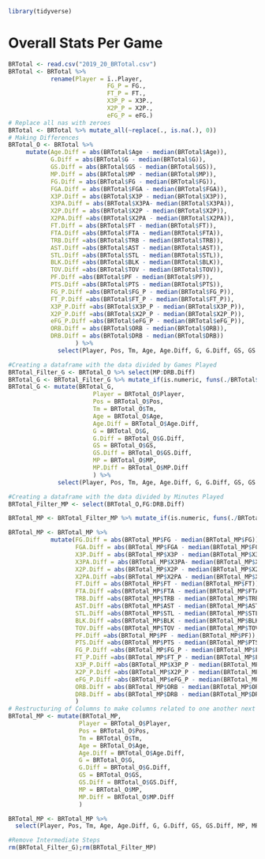 ```{r setup, message = FALSE}
library(tidyverse)
```

# Overall Stats Per Game

```{r overall, echo=FALSE}
BRTotal <- read.csv("2019_20_BRTotal.csv")
BRTotal <- BRTotal %>%
            rename(Player = ï..Player,
                            FG_P = FG.,
                            FT_P = FT.,
                            X3P_P = X3P.,
                            X2P_P = X2P.,
                            eFG_P = eFG.)
# Replace all nas with zeroes
BRTotal <- BRTotal %>% mutate_all(~replace(., is.na(.), 0))
# Making Differences
BRTotal_O <- BRTotal %>%
     mutate(Age.Diff = abs(BRTotal$Age - median(BRTotal$Age)),
            G.Diff = abs(BRTotal$G - median(BRTotal$G)),
            GS.Diff = abs(BRTotal$GS - median(BRTotal$GS)),
            MP.Diff = abs(BRTotal$MP - median(BRTotal$MP)),
            FG.Diff = abs(BRTotal$FG - median(BRTotal$FG)), 
            FGA.Diff = abs(BRTotal$FGA - median(BRTotal$FGA)),
            X3P.Diff = abs(BRTotal$X3P - median(BRTotal$X3P)),
            X3PA.Diff = abs(BRTotal$X3PA- median(BRTotal$X3PA)),
            X2P.Diff = abs(BRTotal$X2P - median(BRTotal$X2P)),
            X2PA.Diff =abs(BRTotal$X2PA - median(BRTotal$X2PA)),
            FT.Diff = abs(BRTotal$FT - median(BRTotal$FT)),
            FTA.Diff =abs(BRTotal$FTA - median(BRTotal$FTA)),
            TRB.Diff =abs(BRTotal$TRB - median(BRTotal$TRB)),
            AST.Diff =abs(BRTotal$AST - median(BRTotal$AST)), 
            STL.Diff =abs(BRTotal$STL - median(BRTotal$STL)), 
            BLK.Diff =abs(BRTotal$BLK - median(BRTotal$BLK)),
            TOV.Diff =abs(BRTotal$TOV - median(BRTotal$TOV)),
            PF.Diff =abs(BRTotal$PF - median(BRTotal$PF)),
            PTS.Diff =abs(BRTotal$PTS - median(BRTotal$PTS)),
            FG_P.Diff =abs(BRTotal$FG_P - median(BRTotal$FG_P)),
            FT_P.Diff =abs(BRTotal$FT_P - median(BRTotal$FT_P)),
            X3P_P.Diff =abs(BRTotal$X3P_P - median(BRTotal$X3P_P)),
            X2P_P.Diff =abs(BRTotal$X2P_P - median(BRTotal$X2P_P)),
            eFG_P.Diff =abs(BRTotal$eFG_P - median(BRTotal$eFG_P)), 
            ORB.Diff = abs(BRTotal$ORB - median(BRTotal$ORB)),
            DRB.Diff = abs(BRTotal$DRB - median(BRTotal$DRB))
                   ) %>%
              select(Player, Pos, Tm, Age, Age.Diff, G, G.Diff, GS, GS.Diff, MP, MP.Diff, FG, FG.Diff, FGA, FGA.Diff, X3P, X3P.Diff, X3PA, X3PA.Diff, X2P, X2P.Diff, X2PA, X2PA.Diff, FT, FT.Diff, FTA, FTA.Diff, TRB, TRB.Diff, AST, AST.Diff, STL, STL.Diff, BLK, BLK.Diff, TOV, TOV.Diff, PF, PF.Diff, PTS, PTS.Diff, FG_P, FG_P.Diff, FT_P, FT_P.Diff, X3P_P, X3P_P.Diff, X2P_P, X2P_P.Diff, eFG_P, eFG_P.Diff, ORB, ORB.Diff, DRB, DRB.Diff)
```
```{r overall.g}
#Creating a dataframe with the data divided by Games Played
BRTotal_Filter_G <- BRTotal_O %>% select(MP:DRB.Diff) 
BRTotal_G <- BRTotal_Filter_G %>% mutate_if(is.numeric, funs(./BRTotal$G))
BRTotal_G <- mutate(BRTotal_G, 
                        Player = BRTotal_O$Player, 
                        Pos = BRTotal_O$Pos, 
                        Tm = BRTotal_O$Tm, 
                        Age = BRTotal_O$Age, 
                        Age.Diff = BRTotal_O$Age.Diff, 
                        G = BRTotal_O$G, 
                        G.Diff = BRTotal_O$G.Diff, 
                        GS = BRTotal_O$GS, 
                        GS.Diff = BRTotal_O$GS.Diff,
                        MP = BRTotal_O$MP,
                        MP.Diff = BRTotal_O$MP.Diff
                        ) %>%
              select(Player, Pos, Tm, Age, Age.Diff, G, G.Diff, GS, GS.Diff, MP, MP.Diff, FG, FG.Diff, FGA, FGA.Diff, X3P, X3P.Diff, X3PA, X3PA.Diff, X2P, X2P.Diff, X2PA, X2PA.Diff, FT, FT.Diff, FTA, FTA.Diff, TRB, TRB.Diff, AST, AST.Diff, STL, STL.Diff, BLK, BLK.Diff, TOV, TOV.Diff, PF, PF.Diff, PTS, PTS.Diff, FG_P, FG_P.Diff, FT_P, FT_P.Diff, X3P_P, X3P_P.Diff, X2P_P, X2P_P.Diff, eFG_P, eFG_P.Diff, ORB, ORB.Diff, DRB, DRB.Diff)

```

```{r overall.mp}
#Creating a dataframe with the data divided by Minutes Played
BRTotal_Filter_MP <- select(BRTotal_O,FG:DRB.Diff) 

BRTotal_MP <- BRTotal_Filter_MP %>% mutate_if(is.numeric, funs(./BRTotal_O$MP))

BRTotal_MP <- BRTotal_MP %>%
            mutate(FG.Diff = abs(BRTotal_MP$FG - median(BRTotal_MP$FG)), 
                   FGA.Diff = abs(BRTotal_MP$FGA - median(BRTotal_MP$FGA)),
                   X3P.Diff = abs(BRTotal_MP$X3P - median(BRTotal_MP$X3P)),
                   X3PA.Diff = abs(BRTotal_MP$X3PA- median(BRTotal_MP$X3PA)),
                   X2P.Diff = abs(BRTotal_MP$X2P - median(BRTotal_MP$X2P)),
                   X2PA.Diff =abs(BRTotal_MP$X2PA - median(BRTotal_MP$X2PA)),
                   FT.Diff = abs(BRTotal_MP$FT - median(BRTotal_MP$FT)),
                   FTA.Diff =abs(BRTotal_MP$FTA - median(BRTotal_MP$FTA)),
                   TRB.Diff =abs(BRTotal_MP$TRB - median(BRTotal_MP$TRB)),
                   AST.Diff =abs(BRTotal_MP$AST - median(BRTotal_MP$AST)), 
                   STL.Diff =abs(BRTotal_MP$STL - median(BRTotal_MP$STL)), 
                   BLK.Diff =abs(BRTotal_MP$BLK - median(BRTotal_MP$BLK)),
                   TOV.Diff =abs(BRTotal_MP$TOV - median(BRTotal_MP$TOV)),
                   PF.Diff =abs(BRTotal_MP$PF - median(BRTotal_MP$PF)),
                   PTS.Diff =abs(BRTotal_MP$PTS - median(BRTotal_MP$PTS)),
                   FG_P.Diff =abs(BRTotal_MP$FG_P - median(BRTotal_MP$FG_P)),
                   FT_P.Diff =abs(BRTotal_MP$FT_P - median(BRTotal_MP$FT_P)),
                   X3P_P.Diff =abs(BRTotal_MP$X3P_P - median(BRTotal_MP$X3P_P)),
                   X2P_P.Diff =abs(BRTotal_MP$X2P_P - median(BRTotal_MP$X2P_P)),
                   eFG_P.Diff =abs(BRTotal_MP$eFG_P - median(BRTotal_MP$eFG_P)), 
                   ORB.Diff = abs(BRTotal_MP$ORB - median(BRTotal_MP$ORB)),
                   DRB.Diff = abs(BRTotal_MP$DRB - median(BRTotal_MP$DRB))
                   )
# Restructuring of Columns to make columns related to one another next to one another
BRTotal_MP <- mutate(BRTotal_MP, 
                    Player = BRTotal_O$Player, 
                    Pos = BRTotal_O$Pos, 
                    Tm = BRTotal_O$Tm, 
                    Age = BRTotal_O$Age, 
                    Age.Diff = BRTotal_O$Age.Diff, 
                    G = BRTotal_O$G, 
                    G.Diff = BRTotal_O$G.Diff, 
                    GS = BRTotal_O$GS, 
                    GS.Diff = BRTotal_O$GS.Diff,
                    MP = BRTotal_O$MP, 
                    MP.Diff = BRTotal_O$MP.Diff
                    )

BRTotal_MP <- BRTotal_MP %>%
  select(Player, Pos, Tm, Age, Age.Diff, G, G.Diff, GS, GS.Diff, MP, MP.Diff, FG, FG.Diff, FGA, FGA.Diff, X3P, X3P.Diff, X3PA, X3PA.Diff, X2P, X2P.Diff, X2PA, X2PA.Diff, FT, FT.Diff, FTA, FTA.Diff, TRB, TRB.Diff, AST, AST.Diff, STL, STL.Diff, BLK, BLK.Diff, TOV, TOV.Diff, PF, PF.Diff, PTS, PTS.Diff, FG_P, FG_P.Diff, FT_P, FT_P.Diff, X3P_P, X3P_P.Diff, X2P_P, X2P_P.Diff, eFG_P, eFG_P.Diff, ORB, ORB.Diff, DRB, DRB.Diff)

#Remove Intermediate Steps
rm(BRTotal_Filter_G);rm(BRTotal_Filter_MP)

```
